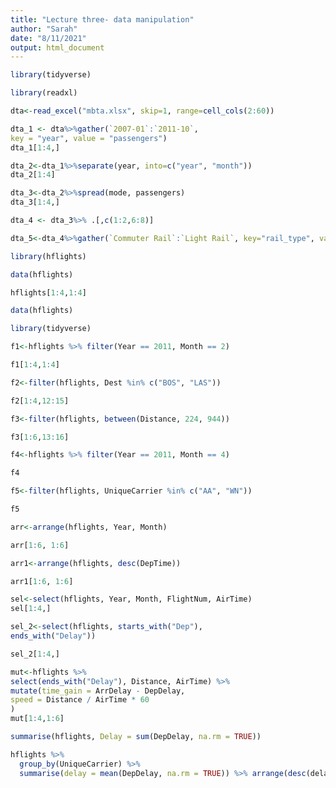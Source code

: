 ```yaml
---
title: "Lecture three- data manipulation"
author: "Sarah"
date: "8/11/2021"
output: html_document
---
```

```r
library(tidyverse)
```

```r
library(readxl)
```

```r
dta<-read_excel("mbta.xlsx", skip=1, range=cell_cols(2:60))
```

```r
dta_1 <- dta%>%gather(`2007-01`:`2011-10`,
key = "year", value = "passengers")
dta_1[1:4,]
```

```r
dta_2<-dta_1%>%separate(year, into=c("year", "month"))
dta_2[1:4]
```

```r
dta_3<-dta_2%>%spread(mode, passengers)
dta_3[1:4,]
```

```r
dta_4 <- dta_3%>% .[,c(1:2,6:8)]
```

```r
dta_5<-dta_4%>%gather(`Commuter Rail`:`Light Rail`, key="rail_type", value = passengers)
```

```r
library(hflights)
```

```r
data(hflights)
```

```r
hflights[1:4,1:4]
```

```r
data(hflights)
```

```r
library(tidyverse)
```

```r
f1<-hflights %>% filter(Year == 2011, Month == 2)
```

```r
f1[1:4,1:4]
```

```r
f2<-filter(hflights, Dest %in% c("BOS", "LAS"))
```

```r
f2[1:4,12:15]
```

```r
f3<-filter(hflights, between(Distance, 224, 944))
```

```r
f3[1:6,13:16]
```


```r
f4<-hflights %>% filter(Year == 2011, Month == 4)
```

```r
f4
```

```r
f5<-filter(hflights, UniqueCarrier %in% c("AA", "WN"))
```

```r
f5
```

```r
arr<-arrange(hflights, Year, Month)
```

```r
arr[1:6, 1:6]
```

```r
arr1<-arrange(hflights, desc(DepTime))
```

```r
arr1[1:6, 1:6]
```

```r
sel<-select(hflights, Year, Month, FlightNum, AirTime)
sel[1:4,]
```

```r
sel_2<-select(hflights, starts_with("Dep"),
ends_with("Delay"))
```

```r
sel_2[1:4,]
```


```r
mut<-hflights %>%
select(ends_with("Delay"), Distance, AirTime) %>%
mutate(time_gain = ArrDelay - DepDelay,
speed = Distance / AirTime * 60
)
mut[1:4,1:6]
```

```r
summarise(hflights, Delay = sum(DepDelay, na.rm = TRUE))
```

```r
hflights %>%
  group_by(UniqueCarrier) %>%
  summarise(delay = mean(DepDelay, na.rm = TRUE)) %>% arrange(desc(delay))
```